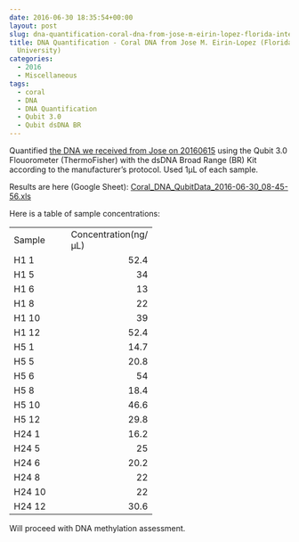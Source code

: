 ```yaml
---
date: 2016-06-30 18:35:54+00:00
layout: post
slug: dna-quantification-coral-dna-from-jose-m-eirin-lopez-florida-international-university
title: DNA Quantification - Coral DNA from Jose M. Eirin-Lopez (Florida International
  University)
categories:
  - 2016
  - Miscellaneous
tags:
  - coral
  - DNA
  - DNA Quantification
  - Qubit 3.0
  - Qubit dsDNA BR
---
```


Quantified [the DNA we received from Jose on 20160615](https://robertslab.github.io/sams-notebook/2016/06/15/samples-received-coral-dna-from-jose-m-eirin-lopez-florida-international-university.html) using the Qubit 3.0 Flouorometer (ThermoFisher) with the dsDNA Broad Range (BR) Kit according to the manufacturer's protocol. Used 1μL of each sample.

Results are here (Google Sheet): [Coral_DNA_QubitData_2016-06-30_08-45-56.xls](https://docs.google.com/spreadsheets/d/1NlF2_GxkP2VReBBAMZR_COSDtG-4n9gSnzgilVSdpK0/edit?usp=sharing)

Here is a table of sample concentrations:

<table cellpadding="0" width="130" style="border-collapse: collapse; width: 250pt;" cellspacing="0" border="0" > 
<tbody >
<tr style="height: 15.0pt;" >

<td width="65" style="height: 15.0pt; width: 65pt;" height="15" >Sample
</td>

<td width="65" style="width: 65pt;" >Concentration(ng/μL)
</td>
</tr>
<tr style="height: 15.0pt;" >

<td style="height: 15.0pt;" height="15" >H1 1
</td>

<td align="right" >52.4
</td>
</tr>
<tr style="height: 15.0pt;" >

<td style="height: 15.0pt;" height="15" >H1 5
</td>

<td align="right" >34
</td>
</tr>
<tr style="height: 15.0pt;" >

<td style="height: 15.0pt;" height="15" >H1 6
</td>

<td align="right" >13
</td>
</tr>
<tr style="height: 15.0pt;" >

<td style="height: 15.0pt;" height="15" >H1 8
</td>

<td align="right" >22
</td>
</tr>
<tr style="height: 15.0pt;" >

<td style="height: 15.0pt;" height="15" >H1 10
</td>

<td align="right" >39
</td>
</tr>
<tr style="height: 15.0pt;" >

<td style="height: 15.0pt;" height="15" >H1 12
</td>

<td align="right" >52.4
</td>
</tr>
<tr style="height: 15.0pt;" >

<td style="height: 15.0pt;" height="15" >H5 1
</td>

<td align="right" >14.7
</td>
</tr>
<tr style="height: 15.0pt;" >

<td style="height: 15.0pt;" height="15" >H5 5
</td>

<td align="right" >20.8
</td>
</tr>
<tr style="height: 15.0pt;" >

<td style="height: 15.0pt;" height="15" >H5 6
</td>

<td align="right" >54
</td>
</tr>
<tr style="height: 15.0pt;" >

<td style="height: 15.0pt;" height="15" >H5 8
</td>

<td align="right" >18.4
</td>
</tr>
<tr style="height: 15.0pt;" >

<td style="height: 15.0pt;" height="15" >H5 10
</td>

<td align="right" >46.6
</td>
</tr>
<tr style="height: 15.0pt;" >

<td style="height: 15.0pt;" height="15" >H5 12
</td>

<td align="right" >29.8
</td>
</tr>
<tr style="height: 15.0pt;" >

<td style="height: 15.0pt;" height="15" >H24 1
</td>

<td align="right" >16.2
</td>
</tr>
<tr style="height: 15.0pt;" >

<td style="height: 15.0pt;" height="15" >H24 5
</td>

<td align="right" >25
</td>
</tr>
<tr style="height: 15.0pt;" >

<td style="height: 15.0pt;" height="15" >H24 6
</td>

<td align="right" >20.2
</td>
</tr>
<tr style="height: 15.0pt;" >

<td style="height: 15.0pt;" height="15" >H24 8
</td>

<td align="right" >22
</td>
</tr>
<tr style="height: 15.0pt;" >

<td style="height: 15.0pt;" height="15" >H24 10
</td>

<td align="right" >22
</td>
</tr>
<tr style="height: 15.0pt;" >

<td style="height: 15.0pt;" height="15" >H24 12
</td>

<td align="right" >30.6
</td>
</tr>
</tbody>
</table>



Will proceed with DNA methylation assessment.
